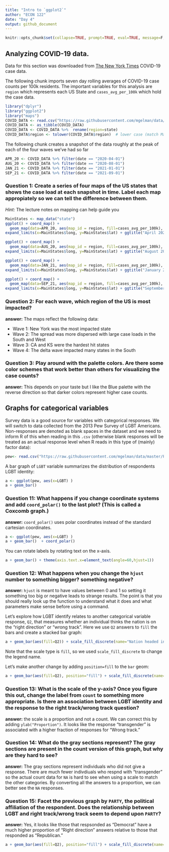 ```yaml
---
title: "Intro to `ggplot2`"
author: "ECON 122"
date: "Day 4"
output: github_document
---
```


```r
knitr::opts_chunk$set(collapse=TRUE, prompt=TRUE, eval=TRUE, message=F, include=T,comment=NULL)
```


## Analyzing COVID-19 data. 
Data for this section was downloaded from  [The New York Times](https://github.com/nytimes/covid-19-data/tree/master/rolling-averages) COVID-19 case data.

The following chunk imports seven day rolling averages of COVID-19 case counts per 100k residents. The important variables for this analysis are `region` which represents each US State and `cases_avg_per_100k` which hold the case data.
```r
library("dplyr")
library("ggplot2")
library("maps")
COVID_DATA <- read.csv("https://raw.githubusercontent.com/mgelman/data/master/us-states.csv")
COVID_DATA <- as_tibble(COVID_DATA)
COVID_DATA <- COVID_DATA %>%  rename(region=state)
COVID_DATA$region <- tolower(COVID_DATA$region)  # lower case (match MainStates regions)
```
The following chunk creates a snapshot of the data roughly at the peak of each of the four waves we've had so far
```r
APR_20 <- COVID_DATA %>% filter(date == "2020-04-01")
AUG_20 <- COVID_DATA %>% filter(date == "2020-08-01")
JAN_21 <- COVID_DATA %>% filter(date == "2021-01-01")
SEP_21 <- COVID_DATA %>% filter(date == "2021-09-01")
```


### Question 1: Create a series of four maps of the US states that shows the case load at each snapshot in time. Label each map appropiately so we can tell the difference between them.
*Hint:* The lecture notes on mapping can help guide you

```r
MainStates <- map_data("state")
ggplot() + coord_map() + 
  geom_map(data=APR_20, aes(map_id = region, fill=cases_avg_per_100k), map = MainStates) + 
expand_limits(x=MainStates$long, y=MainStates$lat) + ggtitle("April 2020") + scale_fill_distiller(palette="Blues",direction=1) 
```

```r
ggplot() + coord_map() + 
  geom_map(data=AUG_20, aes(map_id = region, fill=cases_avg_per_100k), map = MainStates) + 
expand_limits(x=MainStates$long, y=MainStates$lat) + ggtitle("August 2020") + scale_fill_distiller(palette="Blues",direction=1)
```

```r
ggplot() + coord_map() + 
  geom_map(data=JAN_21, aes(map_id = region, fill=cases_avg_per_100k), map = MainStates) + 
expand_limits(x=MainStates$long, y=MainStates$lat) + ggtitle("January 2021") + scale_fill_distiller(palette="Blues",direction=1)
```
```r
ggplot() + coord_map() + 
  geom_map(data=SEP_21, aes(map_id = region, fill=cases_avg_per_100k), map = MainStates) + 
expand_limits(x=MainStates$long, y=MainStates$lat) + ggtitle("September 2021") + scale_fill_distiller(palette="Blues",direction=1)
```


### Question 2: For each wave, which region of the US is most impacted? 
**answer:** The maps reflect the following data:

 - Wave 1: New York was the most impacted state
 - Wave 2: The spread was more dispersed with large case loads in the South and West
 - Wave 3: CA and KS were the hardest hit states
 - Wave 4: The delta wave impacted many states in the South

### Question 3: Play around with the palette colors. Are there some color schemes that work better than others for visualizing the case counts? 
**answer:** This depends on your taste but I like the Blue palette with the reverse direction so that darker colors represent higher case counts. 


## Graphs for categorical variables
Survey data is a good source for variables with categorical responses. We will switch to data collected from the 2013 Pew Survey of LGBT Americans. Non-responses are denoted as blank spaces in the dataset and we need to inform R of this when reading in this `.csv` (otherwise blank responses will be treated as an actual response level when R reads in this type of (mainly) factor data):
```r
pew<- read.csv("https://raw.githubusercontent.com/mgelman/data/master/PewLGBT2013.csv", na.strings = c(NA," ","Refused"))
```

A bar graph of `LGBT` variable summarizes the distribution of respondents LGBT identity:
```r
a <- ggplot(pew, aes(x=LGBT) )
a + geom_bar() 
```

### Question 11: What happens if you change coordinate systems and add `coord_polar()` to the last plot? (This is called a Coxcomb graph.)

**answer:** `coord_polar()` uses polar coordinates instead of the standard cartesian coordinates. 

```r
a <- ggplot(pew, aes(x=LGBT) )
a + geom_bar()  + coord_polar()
```

You can rotate labels by rotating text on the x-axis.
```r
a + geom_bar() + theme(axis.text.x=element_text(angle=60,hjust=1))
```

### Question 12: What happens when you change the `hjust` number to something bigger? something negative?

**answer:** `hjust` is meant to have values between 0 and 1 so setting it something too big or negative leads to strange results. The point is that you should really look up the function to understand what it does and what parameters make sense before using a command. 


Let's explore how LGBT identify relates to another categorical variable response, `Q2`, that measures whether an individual thinks the nation is on the "right direction" or "wrong track". Here we use `Q2` answers to `fill` the bars and create a stacked bar graph:
```r
a + geom_bar(aes(fill=Q2)) + scale_fill_discrete(name="Nation headed in")
```

Note that the scale type is `fill`, so we used `scale_fill_discrete` to change the legend name.

Let's make another change by adding `position=fill` to the `bar` geom:
```r
a + geom_bar(aes(fill=Q2), position="fill") + scale_fill_discrete(name="Nation headed in") 
```

### Question 13: What is the scale of the y-axis? Once you figure this out, change the label from `count` to something more appropriate. Is there an association between LGBT identity and the response to the right track/wrong track question? 

**answer:** the scale is a proportion and not a count. We can correct this by adding `ylab("Proportion")`. It looks like the response "transgender" is associated with a higher fraction of responses for "Wrong track."


### Question 14: What do the gray sections represent? The gray sections are present in the count version of this graph, but why are they hard to see? 

**answer:** The gray sections represent individuals who did not give a response. There are much fewer indivdiuals who respnd with "transgender" so the actual count data for `NA` is hard to see when using a scale to match the other categories. By converting all the answers to a proportion, we can better see the `NA` responses. 


### Question 15: Facet the previous graph by `PARTY`, the political affiliation of the respondent. Does the relationship between LGBT and right track/wrong track seem to depend upon `PARTY`?

**answer:** Yes, it looks like those that respsonded as "Democrat" have a much higher proportion of "Right direction" answers relative to those that responded as "Republican."

```r
a + geom_bar(aes(fill=Q2), position="fill") + scale_fill_discrete(name="Nation headed in") + facet_wrap(~PARTY)
```




